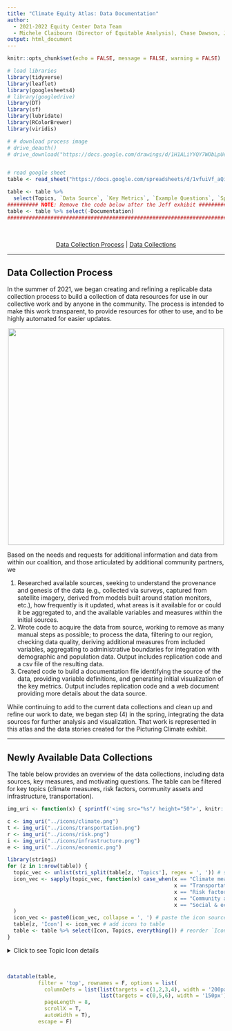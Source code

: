 ```yaml
---
title: "Climate Equity Atlas: Data Documentation"
author: 
  - 2021-2022 Equity Center Data Team
  - Michele Claibourn (Director of Equitable Analysis), Chase Dawson, Jacob Goldstein-Greenwood, Jordan House, Khalila Karefa-Kargbo, Lee LeBoeuf, Marisa Lemma, Helena Lindsay, Tolu Odukoya, Michael Salgueiro (Research Programs Manager)
output: html_document
---
```



```r
knitr::opts_chunk$set(echo = FALSE, message = FALSE, warning = FALSE)

# load libraries
library(tidyverse)
library(leaflet)
library(googlesheets4)
# library(googledrive)
library(DT)
library(sf)
library(lubridate)
library(RColorBrewer)
library(viridis)

# # download process image
# drive_deauth()
# drive_download("https://docs.google.com/drawings/d/1H1ALiYYQY7WObLpUeoRZXBufvYam6E24j81T2fS4Psc/edit?usp=sharing", path = "images/Data Process.png", type = "png", overwrite = TRUE)


# read google sheet
table <- read_sheet("https://docs.google.com/spreadsheets/d/1vfuiVf_aQikUNd7OW7TdUOHttp4ziSWnOO108CbXn0I/edit?usp=sharing", gs4_deauth())

table <- table %>% 
  select(Topics, `Data Source`, `Key Metrics`, `Example Questions`, `Spatial Unit`, Year, Documentation)
########## NOTE: Remove the code below after the Jeff exhibit ########## 
table <- table %>% select(-Documentation)
########################################################################
```

<br>

<p style="text-align: center;">[Data Collection Process](#process) | [Data Collections](#collection) </p>

----

## <a id="process"></a>Data Collection Process
In the summer of 2021, we began creating and refining a replicable data collection process to build a collection of data resources for use in our collective work and by anyone in the community. The process is intended to make this work transparent, to provide resources for other to use, and to be highly automated for easier updates.

<div style="text-align: center;">
<img src="../images/Data Process.png" width="500">
</div>

Based on the needs and requests for additional information and data from within our coalition, and those articulated by additional community partners, we 

1. Researched available sources, seeking to understand the provenance and genesis of the data (e.g., collected via surveys, captured from satellite imagery, derived from models built around station monitors, etc.), how frequently is it updated, what areas is it available for or could it be aggregated to, and the available variables and measures within the initial sources.
2. Wrote code to acquire the data from source, working to remove as many manual steps as possible; to process the data, filtering to our region, checking data quality, deriving additional measures from included variables, aggregating to administrative boundaries for integration with demographic and population data. Output includes replication code and a csv file of the resulting data.
3. Created code to build a documentation file identifying the source of the data, providing variable definitions, and generating initial visualization of the key metrics. Output includes replication code and a web document providing more details about the data source.

While continuing to add to the current data collections and clean up and refine our work to date, we began step (4) in the spring, integrating the data sources for further analysis and visualization. That work is represented in this atlas and the data stories created for the Picturing Climate exhibit.

----

## <a id="collection"></a>Newly Available Data Collections
The table below provides an overview of the data collections, including data sources, key measures, and motivating questions. The table can be filtered for key topics (climate measures, risk factors, community assets and infrastructure, transportation). 

```r
img_uri <- function(x) { sprintf('<img src="%s"/ height="50">', knitr::image_uri(x)) }

c <- img_uri("../icons/climate.png")
t <- img_uri("../icons/transportation.png")
r <- img_uri("../icons/risk.png")
i <- img_uri("../icons/infrastructure.png")
e <- img_uri("../icons/economic.png")

library(stringi)
for (z in 1:nrow(table)) {
  topic_vec <- unlist(stri_split(table[z, 'Topics'], regex = ', ')) # split up topics for data source
  icon_vec <- sapply(topic_vec, function(x) case_when(x == "Climate measures" ~ c,
                                                      x == "Transportation" ~ t,
                                                      x == "Risk factors" ~ r,
                                                      x == "Community assets & infrastructure" ~ i,
                                                      x == "Social & economic characteristics" ~ e) # identify corresponding icons
  )
  icon_vec <- paste0(icon_vec, collapse = ', ') # paste the icon sources together
  table[z, 'Icon'] <- icon_vec # add icons to table
  table <- table %>% select(Icon, Topics, everything()) # reorder `Icon` to be 1st column
}
```

<details><summary>Click to see Topic Icon details</summary><br/>

<!-- NOTE: After the Jeff exhibit, remove <nolink> tags from URLs below in order to hyperlink them once again -->
* Climate measures, `r c`: https<nolink>://www.flaticon.com/authors/ultimatearm
* Risk factors, `r r`: https<nolink>://www.freepik.com
* Community assets and infrastructure, `r i`: https<nolink>://www.flaticon.com/authors/eucalyp
* Social and economic characteristics, `r e`: https<nolink>://www.flaticon.com/authors/ultimatearm
* Transportation, `r t`: https<nolink>://www.flaticon.com/authors/geotatah

</details>

<br>

<style>
table {
    table-layout:fixed;
}
td{
    overflow:hidden;
    text-overflow: ellipsis;
}
</style>

```r
datatable(table,
          filter = 'top', rownames = F, options = list(
            columnDefs = list(list(targets = c(1,2,3,4), width = '200px'),
                              list(targets = c(0,5,6), width = '150px')), # NOTE: After the Jeff exhibit, put `,7` back in after the `targets` argument
            pageLength = 8,
            scrollX = T,
            autoWidth = T), 
          escape = F)

```

